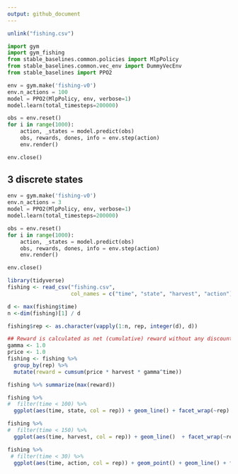 ```yaml
---
output: github_document
---
```


```r
unlink("fishing.csv")
```

```python
import gym
import gym_fishing
from stable_baselines.common.policies import MlpPolicy
from stable_baselines.common.vec_env import DummyVecEnv
from stable_baselines import PPO2
```

```python
env = gym.make('fishing-v0')
env.n_actions = 100
model = PPO2(MlpPolicy, env, verbose=1)
model.learn(total_timesteps=200000)

obs = env.reset()
for i in range(1000):
    action, _states = model.predict(obs)
    obs, rewards, dones, info = env.step(action)
    env.render()

env.close()

```

## 3 discrete states

```python
env = gym.make('fishing-v0')
env.n_actions = 3
model = PPO2(MlpPolicy, env, verbose=1)
model.learn(total_timesteps=200000)

obs = env.reset()
for i in range(1000):
    action, _states = model.predict(obs)
    obs, rewards, dones, info = env.step(action)
    env.render()

env.close()

```





```r
library(tidyverse)
fishing <- read_csv("fishing.csv", 
                    col_names = c("time", "state", "harvest", "action"))

d <- max(fishing$time)
n <-dim(fishing)[1] / d

fishing$rep <- as.character(vapply(1:n, rep, integer(d), d))

## Reward is calculated as net (cumulative) reward without any discounting (gamma = 1)
gamma <- 1.0
price <- 1.0
fishing <- fishing %>% 
  group_by(rep) %>% 
  mutate(reward = cumsum(price * harvest * gamma^time))

fishing %>% summarize(max(reward))
```


```r
fishing %>% 
#  filter(time < 100) %>%
  ggplot(aes(time, state, col = rep)) + geom_line() + facet_wrap(~rep)

```

```r
fishing %>% 
#  filter(time < 150) %>%
  ggplot(aes(time, harvest, col = rep)) + geom_line()  + facet_wrap(~rep)

```

```r
fishing %>% 
 # filter(time < 30) %>%
  ggplot(aes(time, action, col = rep)) + geom_point() + geom_line() + facet_wrap(~rep)

```


